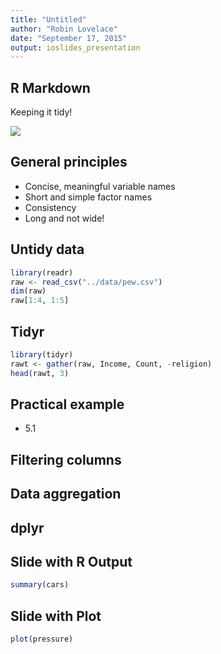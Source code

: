 ```yaml
---
title: "Untitled"
author: "Robin Lovelace"
date: "September 17, 2015"
output: ioslides_presentation
---
```


## R Markdown

Keeping it tidy!

![](http://www.stevenson-engineers.co.uk/files/tidy_shop1.jpg)

## General principles

- Concise, meaningful variable names
- Short and simple factor names
- Consistency
- Long and not wide!

## Untidy data

```r
library(readr)
raw <- read_csv("../data/pew.csv")
dim(raw)
raw[1:4, 1:5]
```

## Tidyr

```r
library(tidyr)
rawt <- gather(raw, Income, Count, -religion)
head(rawt, 3)
```

## Practical example

- 5.1

## Filtering columns

## Data aggregation

## dplyr







## Slide with R Output

```r
summary(cars)
```

## Slide with Plot

```r
plot(pressure)
```

